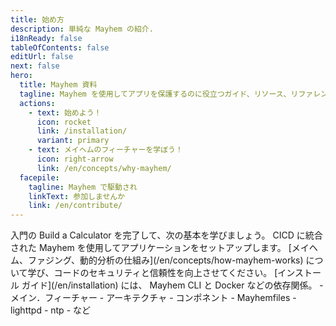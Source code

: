 ```yaml
---
title: 始め方
description: 単純な Mayhem の紹介.
i18nReady: false
tableOfContents: false
editUrl: false
next: false
hero:
  title: Mayhem 資料
  tagline: Mayhem を使用してアプリを保護するのに役立つガイド、リソース、リファレンスなど。
  actions:
    - text: 始めよう！
      icon: rocket
      link: /installation/
      variant: primary
    - text: メイヘムのフィーチャーを学ぼう！
      icon: right-arrow
      link: /en/concepts/why-mayhem/
  facepile:
    tagline: Mayhem で駆動され
    linkText: 参加しませんか
    link: /en/contribute/
---
```



<CardGrid>

  <SplitCard title="ガイド付きツアーに参加する" icon="rocket">
    入門の Build a Calculator を完了して、次の基本を学びましょう。
    CICD に統合された Mayhem を使用してアプリケーションをセットアップします。
  </SplitCard>


  <Card title="Mayhem について学ぶ" icon="star">
    [メイヘム、ファジング、動的分析の仕組み](/en/concepts/how-mayhem-works)
    について学び、コードのセキュリティと信頼性を向上させてください。
  </Card>


  <Card title="Mayhem をインストールします" icon="laptop">
    [インストール ガイド](/en/installation) には、
     Mayhem CLI と Docker などの依存関係。
  </Card>

  <ListCard title="学" icon="open-book">
    - メイン．フィーチャー
    - アーキテクチャ
    - コンポネント
    - Mayhemfiles
  </ListCard>

  <ListCard title="例" icon="puzzle">
    - lighttpd
    - ntp
    - など
  </ListCard>
</CardGrid>

<Discord title="質問がありますか、それとも参加したいですか?" cta="Discordに参加してください"/>

